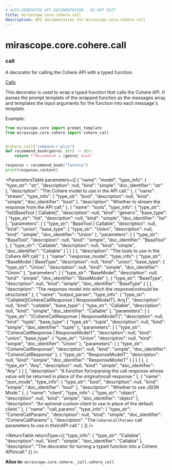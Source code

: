 ```yaml
---
# AUTO-GENERATED API DOCUMENTATION - DO NOT EDIT
title: mirascope.core.cohere.call
description: API documentation for mirascope.core.cohere.call
---
```


# mirascope.core.cohere.call

### <ApiType type="Alias" module="mirascope.core.cohere._call" path="core/cohere/call" symbolName="call" /> call

A decorator for calling the Cohere API with a typed function.

<Info title="Usage">

[Calls](/docs/mirascope/learn/calls)

</Info>


This decorator is used to wrap a typed function that calls the Cohere API. It parses
the prompt template of the wrapped function as the messages array and templates the input
arguments for the function into each message's template.

Example:

```python
from mirascope.core import prompt_template
from mirascope.core.cohere import cohere_call


@cohere_call("command-r-plus")
def recommend_book(genre: str) -> str:
    return f"Recommend a {genre} book"

response = recommend_book("fantasy")
print(response.content)
```

<ParametersTable
  parameters={[
  {
    "name": "model",
    "type_info": {
      "type_str": "str",
      "description": null,
      "kind": "simple",
      "doc_identifier": "str"
    },
    "description": "The Cohere model to use in the API call."
  },
  {
    "name": "stream",
    "type_info": {
      "type_str": "bool",
      "description": null,
      "kind": "simple",
      "doc_identifier": "bool"
    },
    "description": "Whether to stream the response from the API call."
  },
  {
    "name": "tools",
    "type_info": {
      "type_str": "list[BaseTool | Callable]",
      "description": null,
      "kind": "generic",
      "base_type": {
        "type_str": "list",
        "description": null,
        "kind": "simple",
        "doc_identifier": "list"
      },
      "parameters": [
        {
          "type_str": "BaseTool | Callable",
          "description": null,
          "kind": "union",
          "base_type": {
            "type_str": "Union",
            "description": null,
            "kind": "simple",
            "doc_identifier": "Union"
          },
          "parameters": [
            {
              "type_str": "BaseTool",
              "description": null,
              "kind": "simple",
              "doc_identifier": "BaseTool"
            },
            {
              "type_str": "Callable",
              "description": null,
              "kind": "simple",
              "doc_identifier": "Callable"
            }
          ]
        }
      ]
    },
    "description": "The tools to use in the Cohere API call."
  },
  {
    "name": "response_model",
    "type_info": {
      "type_str": "BaseModel | BaseType",
      "description": null,
      "kind": "union",
      "base_type": {
        "type_str": "Union",
        "description": null,
        "kind": "simple",
        "doc_identifier": "Union"
      },
      "parameters": [
        {
          "type_str": "BaseModel",
          "description": null,
          "kind": "simple",
          "doc_identifier": "BaseModel"
        },
        {
          "type_str": "BaseType",
          "description": null,
          "kind": "simple",
          "doc_identifier": "BaseType"
        }
      ]
    },
    "description": "The response model into which the response\nshould be structured."
  },
  {
    "name": "output_parser",
    "type_info": {
      "type_str": "Callable[[CohereCallResponse | ResponseModelT], Any]",
      "description": null,
      "kind": "callable",
      "base_type": {
        "type_str": "Callable",
        "description": null,
        "kind": "simple",
        "doc_identifier": "Callable"
      },
      "parameters": [
        {
          "type_str": "[CohereCallResponse | ResponseModelT]",
          "description": null,
          "kind": "tuple",
          "base_type": {
            "type_str": "tuple",
            "description": null,
            "kind": "simple",
            "doc_identifier": "tuple"
          },
          "parameters": [
            {
              "type_str": "CohereCallResponse | ResponseModelT",
              "description": null,
              "kind": "union",
              "base_type": {
                "type_str": "Union",
                "description": null,
                "kind": "simple",
                "doc_identifier": "Union"
              },
              "parameters": [
                {
                  "type_str": "CohereCallResponse",
                  "description": null,
                  "kind": "simple",
                  "doc_identifier": "CohereCallResponse"
                },
                {
                  "type_str": "ResponseModelT",
                  "description": null,
                  "kind": "simple",
                  "doc_identifier": "ResponseModelT"
                }
              ]
            }
          ]
        },
        {
          "type_str": "Any",
          "description": null,
          "kind": "simple",
          "doc_identifier": "Any"
        }
      ]
    },
    "description": "A function for\nparsing the call response whose value will be returned in place of the original\ncall response."
  },
  {
    "name": "json_mode",
    "type_info": {
      "type_str": "bool",
      "description": null,
      "kind": "simple",
      "doc_identifier": "bool"
    },
    "description": "Whether to use JSON Mode."
  },
  {
    "name": "client",
    "type_info": {
      "type_str": "object",
      "description": null,
      "kind": "simple",
      "doc_identifier": "object"
    },
    "description": "An optional custom client to use in place of the default client."
  },
  {
    "name": "call_params",
    "type_info": {
      "type_str": "CohereCallParams",
      "description": null,
      "kind": "simple",
      "doc_identifier": "CohereCallParams"
    },
    "description": "The `CohereCallParams` call parameters to use in the\nAPI call."
  }
]}
/>

<ReturnTable
  returnType={{
  "type_info": {
    "type_str": "Callable",
    "description": null,
    "kind": "simple",
    "doc_identifier": "Callable"
  },
  "description": "The decorator for turning a typed function into a Cohere API\ncall."
}}
/>


**Alias to:** `mirascope.core.cohere._call.cohere_call`

